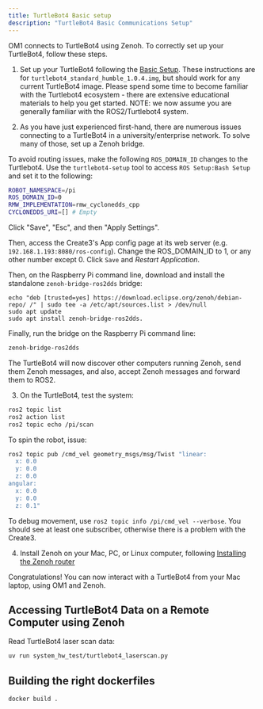 ```yaml
---
title: TurtleBot4 Basic setup
description: "TurtleBot4 Basic Communications Setup"
---
```


OM1 connects to TurtleBot4 using Zenoh. To correctly set up your TurtleBot4, follow these steps.

1. Set up your TurtleBot4 following the [Basic Setup](https://turtlebot.github.io/turtlebot4-user-manual/setup/basic.html). These instructions are for `turtlebot4_standard_humble_1.0.4.img`, but should work for any current TurtleBot4 image. Please spend some time to become familiar with the Turtlebot4 ecosystem - there are extensive educational materials to help you get started. NOTE: we now assume you are generally familiar with the ROS2/Turtlebot4 system.

2. As you have just experienced first-hand, there are numerous issues connecting to a TurtleBot4 in a university/enterprise network. To solve many of those, set up a Zenoh bridge. 

To avoid routing issues, make the following `ROS_DOMAIN_ID` changes to the Turtlebot4. Use the `turtlebot4-setup` tool to access `ROS Setup:Bash Setup` and set it to the following:

```bash
ROBOT_NAMESPACE=/pi
ROS_DOMAIN_ID=0
RMW_IMPLEMENTATION=rmw_cyclonedds_cpp
CYCLONEDDS_URI=[] # Empty
```
Click "Save", "Esc", and then "Apply Settings". 

Then, access the Create3's App config page at its web server (e.g. `192.168.1.193:8080/ros-config`). Change the ROS_DOMAIN_ID to 1, or any other number except 0. Click `Save` and _Restart Application_. 

Then, on the Raspberry Pi command line, download and install the standalone `zenoh-bridge-ros2dds` bridge:

```bridge
echo "deb [trusted=yes] https://download.eclipse.org/zenoh/debian-repo/ /" | sudo tee -a /etc/apt/sources.list > /dev/null
sudo apt update
sudo apt install zenoh-bridge-ros2dds.
```

Finally, run the bridge on the Raspberry Pi command line:

```bash
zenoh-bridge-ros2dds
```

The TurtleBot4 will now discover other computers running Zenoh, send them Zenoh messages, and also, accept Zenoh messages and forward them to ROS2.

3. On the TurtleBot4, test the system:

```bash
ros2 topic list
ros2 action list
ros2 topic echo /pi/scan
```

To spin the robot, issue:

```bash
ros2 topic pub /cmd_vel geometry_msgs/msg/Twist "linear:
  x: 0.0
  y: 0.0
  z: 0.0
angular:
  x: 0.0
  y: 0.0
  z: 0.1"
```

To debug movement, use `ros2 topic info /pi/cmd_vel --verbose`. You should see at least one subscriber, otherwise there is a problem with the Create3. 

4. Install Zenoh on your Mac, PC, or Linux computer, following [Installing the Zenoh router](https://zenoh.io/docs/getting-started/installation/)

Congratulations! You can now interact with a TurtleBot4 from your Mac laptop, using OM1 and Zenoh.

## Accessing TurtleBot4 Data on a Remote Computer using Zenoh

Read TurtleBot4 laser scan data:
```bash
uv run system_hw_test/turtlebot4_laserscan.py
```


## Building the right dockerfiles

```bash
docker build .
```

